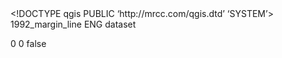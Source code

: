 <!DOCTYPE qgis PUBLIC 'http://mrcc.com/qgis.dtd' 'SYSTEM'>
<qgis version="3.28.12-Firenze">
  <identifier>1992_margin_line</identifier>
  <parentidentifier></parentidentifier>
  <language>ENG</language>
  <type>dataset</type>
  <title>1992_margin_line</title>
  <abstract></abstract>
  <links/>
  <fees></fees>
  <encoding></encoding>
  <crs>
    <spatialrefsys nativeFormat="Wkt">
      <wkt></wkt>
      <proj4></proj4>
      <srsid>0</srsid>
      <srid>0</srid>
      <authid></authid>
      <description></description>
      <projectionacronym></projectionacronym>
      <ellipsoidacronym></ellipsoidacronym>
      <geographicflag>false</geographicflag>
    </spatialrefsys>
  </crs>
  <extent/>
</qgis>
